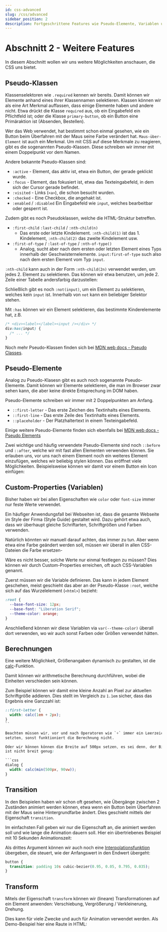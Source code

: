```yaml
---
id: css-advanced
slug: /css/advanced
sidebar_position: 2
description: Fortgeschrittene Features wie Pseudo-Elemente, Variablen und Berechnungen
---
```



# Abschnitt 2 - Weitere Features

In diesem Abschnitt wollen wir uns weitere Möglichkeiten anschauen, die CSS uns
bietet.

## Pseudo-Klassen

Klassenselektoren wie `.required` kennen wir bereits. Damit können wir Elemente
anhand eines ihrer Klassennamen selektieren. Klassen können wir als eine Art
Merkmal auffassen, dass einige Elemente haben und andere nicht. Etwa drückt
die Klasse `required` aus, ob ein Eingabefeld ein Pflichtfeld ist; oder die
Klasse `primary-button`, ob ein Button eine Primäraktion ist (Absenden, Bestellen).

Wer das Web verwendet, hat bestimmt schon einmal gesehen, wie ein Button
beim Überfahren mit der Maus seine Farbe verändert hat. `Maus-über-Element`
ist auch ein Merkmal. Um mit CSS auf diese Merkmale zu reagieren, gibt es die
sogenannten Pseudo-Klassen. Diese schreiben wir immer mit einem Doppelpunkt
vor dem Namen.

<HtmlSnippet path="css-pseudo-class-hover" type="css" toggleable/>

Andere bekannte Pseudo-Klassen sind:

- `:active` - Element, das aktiv ist, etwa ein Button, der gerade geklickt wurde.
- `:focus` - Element, das fokusiert ist, etwa das Texteingabefeld, in dem sich
  der Cursor gerade befindet.
- `:visited` - Links (`<a>`), die schon besucht wurden. 
- `:checked` - Eine Checkbox, die angehakt ist.
- `:enabled` / `:disabled` Ein Eingabefeld wie `input`, welches bearbeitbar oder gesperrt ist.

Zudem gibt es noch Pseudoklassen, welche die HTML-Struktur betreffen.

- `:first-child` `:last-child` / `:nth-child(n)`
  - Das erste oder letzte Kindelement. `:nth-child(1)` ist das 1. Kindelement,
    `:nth-child(2)` das zweite Kindelement usw.
- `:first-of-type` / `:last-of-type` / `:nth-of-type()`
  - Analog, sucht aber nach dem ersten oder letzten Element eines Typs innerhalb
    der Geschwisternelemente. `input:first-of-type` such also nach dem ersten
    Element vom Typ `input`.

`:nth-child` kann auch in der Form `:nth-child(2n)` verwendet werden, um jedes
2. Element zu selektieren. Das können wir etwa benutzen, um jede 2. Zeile einer
Tabelle andersfarbig darzustellen:

<HtmlSnippet path="css-nth-child" type="css" toggleable/>

Schließlich gibt es noch `:not(input)`, um ein Element zu selektieren, welches
kein `input` ist. Innerhalb von `not` kann ein beliebiger Selektor stehen.

Mit `:has` können wir ein Element selektieren, das bestimmte Kinderelemente
hat, z.B.

```css
/* <div><label></label><input /></div> */
div:has(input) {
  /* ... */
}
```

Noch mehr Pseudo-Klassen finden sich bei
[MDN web docs - Pseudo Classes](https://developer.mozilla.org/en-US/docs/Web/CSS/Pseudo-classes).

## Pseudo-Elemente

Analog zu Pseudo-Klasesn gibt es auch noch sogenannte Pseudo-Elemente. Damit können
wir Elemente selektieren, die man im Browser zwar sehen kann, die aber keine
direkte Entsprechung im DOM haben.

Pseudo-Elemente schreiben wir immer mit 2 Doppelpunkten am Anfang.

- `::first-letter` - Das erste Zeichen des Textinhalts eines Elements.
- `::first-line` - Das erste Zeile des Textinhalts eines Elements.
- `::placeholder` - Der Platzhaltertext in einem Texteingabefeld.

<HtmlSnippet path="css-pseudo-elements" type="css" toggleable/>

Einige weitere Pseudo-Elemente finden sich ebenfalls bei
[MDN web docs - Pseudo Elements](https://developer.mozilla.org/en-US/docs/Web/CSS/Pseudo-elements)

Zwei wichtige und häufig verwendete Pseudo-Elemente sind noch `::before` und
`::after`, welche wir mit fast allen Elementen verwenden können. Sie erlauben
uns, vor uns nach einem Element noch ein weiteres Element einzufügen, welches
wir beliebig stylen können. Das eröffnet viele Möglichkeiten. Beispielsweise
können wir damit vor einem Button ein Icon einfügen:

<HtmlSnippet path="css-before-after" type="css" toggleable/>

## Custom-Properties (Variablen)

Bisher haben wir bei allen Eigenschaften wie `color` oder `font-size` immer
nur feste Werte verwendet.

Ein häufiger Anwendungsfall bei Webseiten ist, dass die gesamte Webseite im
Style der Firma (Style Guide) gestaltet wird. Dazu gehört etwa auch, dass wir
überhaupt gleiche Schriftarten, Schriftgrößen und Farben verwenden.

Natürlich könnten wir manuell darauf achten, das immer zu tun. Aber wenn etwa
eine Farbe geändert werden soll, müssen wir überall in allen CSS-Dateien die
Farbe ersetzen-

Wäre es nicht besser, solche Werte nur einmal festlegen zu müssen? Dies können
wir durch Custom-Properties erreichen, oft auch CSS-Variablen genannt.

Zuerst müssen wir die Variable definieren. Das kann in jedem Element geschehen,
meist geschieht das aber an der Pseudo-Klasse `:root`, welche sich auf das
Wurzelelement (`<html>`) bezieht:

```css
:root {
  --base-font-size: 12px;
  --base-font: "Liberation Serif";
  --theme-color: orange;
}
```

Anschließend können wir diese Variablen via `var(--theme-color)` überall dort
verwenden, wo wir auch sonst Farben oder Größen verwendet hätten.

<HtmlSnippet path="css-custom-properties" type="css" toggleable/>

## Berechnungen

Eine weitere Möglichkeit, Größenangaben dynamisch zu gestalten, ist die
[calc](https://developer.mozilla.org/en-US/docs/Web/CSS/calc)-Funktion.

Damit können wir arithmetische Berechnung durchführen, wobei die Einheiten
verschieden sein können.

Zum Beispiel können wir damit eine kleine Anzahl an Pixel zur aktuellen
Schriftgröße addieren. Dies stellt im Vergleich zu `1.1em` sicher, dass das
Ergebnis eine Ganzzahl ist:

```css
::first-letter {
  width: calc(1em + 2px);
}
``

Beachten müssen wir, vor und nach Operatoren wie `+` immer ein Leerzeichen zu
setzten, sonst funktioniert die Berechnung nicht.

Oder wir können können die Breite auf 500px setzen, es sei denn, der Bildschirm
ist nicht breit genug:

```css
dialog {
  width: calc(min(500px, 90vw));  
}
```

## Transition

In den Beispielen haben wir schon oft gesehen, wie  Übergänge zwischen 2 Zuständen
animiert werden können, etwa wenn ein Button beim Überfahren mit der Maus seine
Hintergrundfarbe ändert. Dies geschieht mittels der Eigenschaft `transition`.

Im einfachsten Fall geben wir nur die Eigenschaft an, die animiert werden soll
und wie lange die Animation dauern soll. Hier ein übertriebenes Beispiel mit
10 Sekunden Animationszeit:

<HtmlSnippet path="css-transition" type="css"/>

Als drittes Argument können wir auch noch eine
[Interpolationsfunktion](https://developer.mozilla.org/en-US/docs/Web/CSS/easing-function)
übergeben, die steuert, wie der Anfangswert in den Endwert übergeht:


```css
button {
  transition: padding 10s cubic-bezier(0.95, 0.05, 0.795, 0.035);
}
```

## Transform

Mitels der Eigenschaft `transform` können wir (lineare) Transformationen
auf ein Element anwenden: Verschiebung, Vergrößerung  / Verkleinerung, Drehung.

Dies kann für viele Zwecke und auch für Animation verwendet werden. Als Demo-Beispiel
hier eine Raute in HTML:

<HtmlSnippet path="css-transform" type="css" toggleable />

